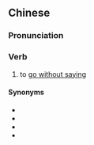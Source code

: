 {{also|不用说}}
==Chinese==
{{zh-forms|s=不用说|type=21}}

===Pronunciation===
{{zh-pron
|m=不yòngshuō
|c=bat1 jung6 syut3
|cat=v
}}

===Verb===
{{zh-verb}}

# to [[go without saying]]

====Synonyms====
* {{zh-l|不待說}}
* {{zh-l|不消說}}
* {{zh-l|不言而喻}}
* {{zh-l|沒說的}}